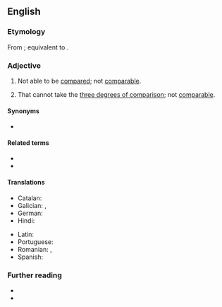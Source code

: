 ==English==

===Etymology===
From {{inh|en|enm|uncomparable}}; equivalent to {{prefix|en|un-|comparable}}.

===Adjective===
{{en-adj}}

# Not able to be [[compared]]; not [[comparable]].
# {{lb|en|grammar}} That cannot take the [[three degrees of comparison]]; not [[comparable]].
#: {{syn|en|nongradable|ungradable|incomparable}}
#: {{ant|en|gradable|comparable}}

====Synonyms====
* {{l|en|noncomparable}}

====Related terms====
* {{l|en|incomparable}}
* {{l|en|no comparison}}

====Translations====
{{trans-top|not comparable}}
* Catalan: {{t+|ca|incomparable}}
* Galician: {{t+|gl|incomparable}}, {{t+|gl|incomparábel}}
* German: {{t+|de|inkomparabel}}
* Hindi: {{t+|hi|अतुलनीय|m}}
{{trans-mid}}
* Latin: {{t|la|incomparābilis}}
* Portuguese: {{t+|pt|incomparável|m|f}}
* Romanian: {{t+|ro|necomparabil|m|n}}, {{t+|ro|incomparabil|m|n}}
* Spanish: {{t+|es|incomparable}}
{{trans-bottom}}

===Further reading===
* {{R:OneLook}}
* {{R:GNV|uncomparable adjectives, incomparable adjectives, noncomparable adjectives, ungradable adjectives, nongradable adjectives}}